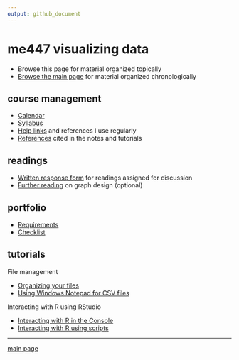 ```yaml
---
output: github_document
---
```


# me447 visualizing data

- Browse this page for material organized topically 
- [Browse the main page](../README.md) for material organized chronologically 

## course management

- [Calendar](../cm/cm002_calendar.pdf) 
- [Syllabus](../cm/cm003_syllabus.md)
- [Help links](../cm/cm004_getting-help.md) and references I use regularly 
- [References](../cm/cm009_references.md) cited in the notes and tutorials 


## readings

- [Written response form](../cm/cm014_reading-response-form.pdf) for readings assigned for discussion 
- [Further reading](http://www.graphdoctor.com/archives/154) on graph design (optional)

## portfolio

- [Requirements](../cm/cm014_portfolio-requirements.md)
- [Checklist](../cm/cm015_portfolio-checklist.pdf)

## tutorials

File management

- [Organizing your files](../cm/cm010_organize-files.md)
- [Using Windows Notepad for CSV files](../cm/cm013_notepad-for-csv.md)

Interacting with R using RStudio

- [Interacting with R in the Console](../cm/cm011_using-console.md)
- [Interacting with R using scripts](../cm/cm012_using-scripts.md)








---

[main page](../README.md)
